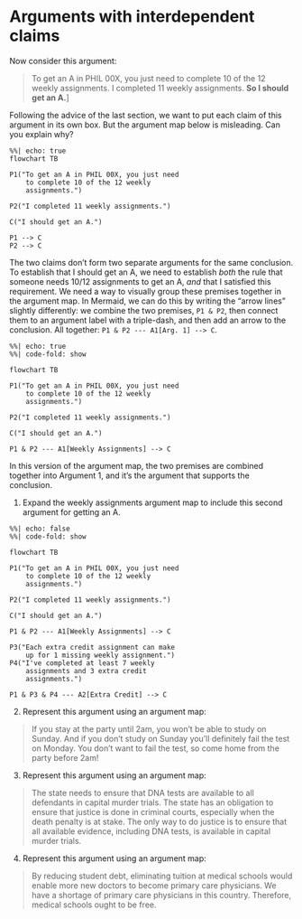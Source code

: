 # Arguments with interdependent claims {#sec-interdependent}

Now consider this argument: 

> [To get an A in PHIL 00X, you just need to complete 10 of the 12 weekly assignments.]{.blue} [I completed 11 weekly assignments.]{.red} **So I should get an A.**]

Following the advice of the last section, we want to put each claim of this argument in its own box.  But the argument map below is misleading.  Can you explain why?  

```mermaid
%%| echo: true
flowchart TB

P1("To get an A in PHIL 00X, you just need 
    to complete 10 of the 12 weekly 
    assignments.")

P2("I completed 11 weekly assignments.")

C("I should get an A.")

P1 --> C
P2 --> C
```


The two claims don't form two separate arguments for the same conclusion.  To establish that I should get an A, we need to establish *both* the rule that someone needs 10/12 assignments to get an A, *and* that I satisfied this requirement.  We need a way to visually group these premises together in the argument map.  In Mermaid, we can do this by writing the "arrow lines" slightly differently: we combine the two premises, `P1 & P2`, then connect them to an argument label with a triple-dash, and then add an arrow to the conclusion.  All together: `P1 & P2 --- A1[Arg. 1] --> C`. 

```mermaid
%%| echo: true
%%| code-fold: show

flowchart TB

P1("To get an A in PHIL 00X, you just need 
    to complete 10 of the 12 weekly 
    assignments.")

P2("I completed 11 weekly assignments.")

C("I should get an A.")

P1 & P2 --- A1[Weekly Assignments] --> C
```

In this version of the argument map, the two premises are combined together into Argument 1, and it's the argument that supports the conclusion.  


::: exercises
1. Expand the weekly assignments argument map to include this second argument for getting an A. 

```mermaid
%%| echo: false
%%| code-fold: show

flowchart TB

P1("To get an A in PHIL 00X, you just need 
    to complete 10 of the 12 weekly 
    assignments.")

P2("I completed 11 weekly assignments.")

C("I should get an A.")

P1 & P2 --- A1[Weekly Assignments] --> C

P3("Each extra credit assignment can make
    up for 1 missing weekly assignment.")
P4("I've completed at least 7 weekly 
    assignments and 3 extra credit 
    assignments.") 
    
P1 & P3 & P4 --- A2[Extra Credit] --> C
```

2. Represent this argument using an argument map: 

> If you stay at the party until 2am, you won't be able to study on Sunday.  And if you don't study on Sunday you'll definitely fail the test on Monday.  You don't want to fail the test, so come home from the party before 2am! 

3. Represent this argument using an argument map: 

> The state needs to ensure that DNA tests are available to all defendants in capital murder trials. The state has an obligation to ensure that justice is done in criminal courts, especially when the death penalty is at stake. The only way to do justice is to ensure that all available evidence, including DNA tests, is available in capital murder trials. 

4. Represent this argument using an argument map: 

> By reducing student debt, eliminating tuition at medical schools would enable more new doctors to become primary care physicians. We have a shortage of primary care physicians in this country. Therefore, medical schools ought to be free. 

:::

